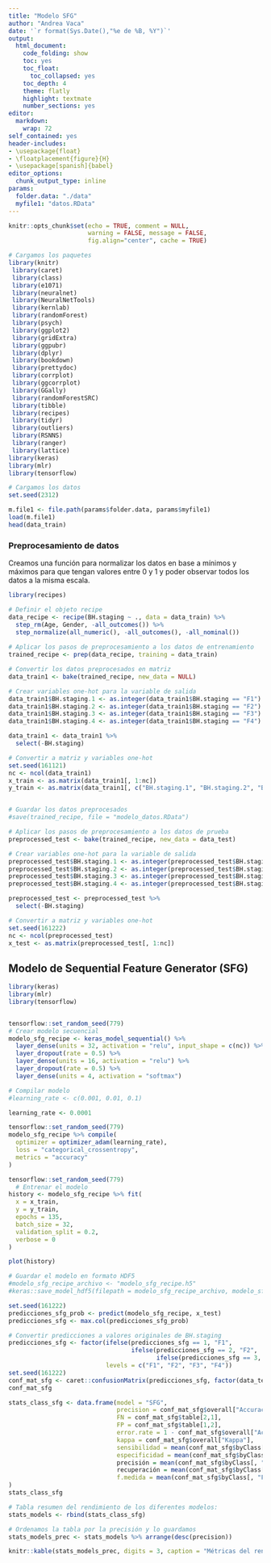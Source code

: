 ```yaml
---
title: "Modelo SFG"
author: "Andrea Vaca"
date: '`r format(Sys.Date(),"%e de %B, %Y")`'
output:
  html_document:
    code_folding: show
    toc: yes
    toc_float:
      toc_collapsed: yes
    toc_depth: 4
    theme: flatly
    highlight: textmate
    number_sections: yes
editor:
  markdown:
    wrap: 72
self_contained: yes
header-includes:
- \usepackage{float}
- \floatplacement{figure}{H}
- \usepackage[spanish]{babel}
editor_options: 
  chunk_output_type: inline
params:
  folder.data: "./data"
  myfile1: "datos.RData"
---
```


```r
knitr::opts_chunk$set(echo = TRUE, comment = NULL,
                      warning = FALSE, message = FALSE, 
                      fig.align="center", cache = TRUE)
```

```r
# Cargamos los paquetes
library(knitr)
 library(caret)
 library(class)
 library(e1071)
 library(neuralnet)
 library(NeuralNetTools)
 library(kernlab)
 library(randomForest)
 library(psych)
 library(ggplot2)
 library(gridExtra)
 library(ggpubr)
 library(dplyr)
 library(bookdown)
 library(prettydoc)
 library(corrplot)
 library(ggcorrplot)
 library(GGally)
 library(randomForestSRC)
 library(tibble)
 library(recipes)
 library(tidyr)
 library(outliers)
 library(RSNNS)
 library(ranger)
 library(lattice)
library(keras)
library(mlr)
library(tensorflow)
```

\newpage

```r
# Cargamos los datos
set.seed(2312)

m.file1 <- file.path(params$folder.data, params$myfile1)
load(m.file1)
head(data_train)

```

### Preprocesamiento de datos

Creamos una función para normalizar los datos en base a mínimos y máximos para que tengan valores entre 0 y 1 y poder observar todos los datos a la misma escala.

```r
library(recipes)

# Definir el objeto recipe
data_recipe <- recipe(BH.staging ~ ., data = data_train) %>%
  step_rm(Age, Gender, -all_outcomes()) %>%
  step_normalize(all_numeric(), -all_outcomes(), -all_nominal())
  
# Aplicar los pasos de preprocesamiento a los datos de entrenamiento
trained_recipe <- prep(data_recipe, training = data_train)

# Convertir los datos preprocesados en matriz
data_train1 <- bake(trained_recipe, new_data = NULL)

# Crear variables one-hot para la variable de salida
data_train1$BH.staging.1 <- as.integer(data_train1$BH.staging == "F1")
data_train1$BH.staging.2 <- as.integer(data_train1$BH.staging == "F2")
data_train1$BH.staging.3 <- as.integer(data_train1$BH.staging == "F3")
data_train1$BH.staging.4 <- as.integer(data_train1$BH.staging == "F4")

data_train1 <- data_train1 %>% 
  select(-BH.staging)

# Convertir a matriz y variables one-hot
set.seed(161121)
nc <- ncol(data_train1)
x_train <- as.matrix(data_train1[, 1:nc])
y_train <- as.matrix(data_train1[, c("BH.staging.1", "BH.staging.2", "BH.staging.3", "BH.staging.4")])


# Guardar los datos preprocesados
#save(trained_recipe, file = "modelo_datos.RData")
```

```r
# Aplicar los pasos de preprocesamiento a los datos de prueba
preprocessed_test <- bake(trained_recipe, new_data = data_test)

# Crear variables one-hot para la variable de salida
preprocessed_test$BH.staging.1 <- as.integer(preprocessed_test$BH.staging == "F1")
preprocessed_test$BH.staging.2 <- as.integer(preprocessed_test$BH.staging == "F2")
preprocessed_test$BH.staging.3 <- as.integer(preprocessed_test$BH.staging == "F3")
preprocessed_test$BH.staging.4 <- as.integer(preprocessed_test$BH.staging == "F4")

preprocessed_test <- preprocessed_test %>% 
  select(-BH.staging)

# Convertir a matriz y variables one-hot
set.seed(161222)
nc <- ncol(preprocessed_test)
x_test <- as.matrix(preprocessed_test[, 1:nc])

```


## Modelo de Sequential Feature Generator (SFG)

```r
library(keras)
library(mlr)
library(tensorflow)


tensorflow::set_random_seed(779)
# Crear modelo secuencial
modelo_sfg_recipe <- keras_model_sequential() %>%
  layer_dense(units = 32, activation = "relu", input_shape = c(nc)) %>%
  layer_dropout(rate = 0.5) %>%
  layer_dense(units = 16, activation = "relu") %>%
  layer_dropout(rate = 0.5) %>%
  layer_dense(units = 4, activation = "softmax")

# Compilar modelo
#learning_rate <- c(0.001, 0.01, 0.1)

learning_rate <- 0.0001

tensorflow::set_random_seed(779)
modelo_sfg_recipe %>% compile(
  optimizer = optimizer_adam(learning_rate),
  loss = "categorical_crossentropy",
  metrics = "accuracy"
)

tensorflow::set_random_seed(779)
  # Entrenar el modelo
history <- modelo_sfg_recipe %>% fit(
  x = x_train,
  y = y_train,
  epochs = 135,
  batch_size = 32,
  validation_split = 0.2,
  verbose = 0
)

plot(history)

# Guardar el modelo en formato HDF5
#modelo_sfg_recipe_archivo <- "modelo_sfg_recipe.h5"
#keras::save_model_hdf5(filepath = modelo_sfg_recipe_archivo, modelo_sfg_recipe)

```

```r

set.seed(161222)
predicciones_sfg_prob <- predict(modelo_sfg_recipe, x_test)
predicciones_sfg <- max.col(predicciones_sfg_prob)

# Convertir predicciones a valores originales de BH.staging
predicciones_sfg <- factor(ifelse(predicciones_sfg == 1, "F1",
                                  ifelse(predicciones_sfg == 2, "F2",
                                         ifelse(predicciones_sfg == 3, "F3", "F4"))),
                           levels = c("F1", "F2", "F3", "F4"))
set.seed(161222)
conf_mat_sfg <- caret::confusionMatrix(predicciones_sfg, factor(data_test$BH.staging, levels = c("F1", "F2", "F3", "F4")))
conf_mat_sfg


```

```r
stats_class_sfg <- data.frame(model = "SFG",
                              precision = conf_mat_sfg$overall["Accuracy"],
                              FN = conf_mat_sfg$table[2,1],
                              FP = conf_mat_sfg$table[1,2],
                              error.rate = 1 - conf_mat_sfg$overall["Accuracy"],
                              kappa = conf_mat_sfg$overall["Kappa"],
                              sensibilidad = mean(conf_mat_sfg$byClass[, "Sensitivity"]),
                              especificidad = mean(conf_mat_sfg$byClass[, "Specificity"]),
                              precisión = mean(conf_mat_sfg$byClass[, "Pos Pred Value"]),
                              recuperación = mean(conf_mat_sfg$byClass[, "Recall"]),
                              f.medida = mean(conf_mat_sfg$byClass[, "F1"])
)
stats_class_sfg
```

```r
# Tabla resumen del rendimiento de los diferentes modelos:
stats_models <- rbind(stats_class_sfg)

# Ordenamos la tabla por la precisión y lo guardamos
stats_models_prec <- stats_models %>% arrange(desc(precision))

knitr::kable(stats_models_prec, digits = 3, caption = "Métricas del rendimiento de los modelos de aprendizaje automático.")

```